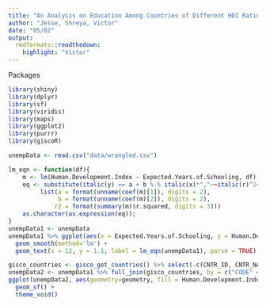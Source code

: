 ```yaml
---
title: "An Analysis on Education Among Countries of Different HDI Ratings"
author: "Jesse, Shreya, Victor"
date: "05/02"
output:
  rmdformats::readthedown:
    highlight: "Victor"
---
```

Packages
```r
library(shiny)
library(dplyr)
library(sf)
library(viridis)
library(maps)
library(ggplot2)
library(purrr)
library(giscoR)
```

```r
unempData <- read.csv("data/wrangled.csv")
```

```r
lm_eqn <- function(df){
    m <- lm(Human.Development.Index ~ Expected.Years.of.Schooling, df);
    eq <- substitute(italic(y) == a + b %.% italic(x)*","~~italic(r)^2~"="~r2, 
         list(a = format(unname(coef(m)[1]), digits = 2),
              b = format(unname(coef(m)[2]), digits = 2),
             r2 = format(summary(m)$r.squared, digits = 3)))
    as.character(as.expression(eq));
}
unempData1 <- unempData
unempData1 %>% ggplot(aes(x = Expected.Years.of.Schooling, y = Human.Development.Index)) + geom_point( aes(color = region)) +
  geom_smooth(method='lm') +
  geom_text(x = 12, y = 1.1, label = lm_eqn(unempData1), parse = TRUE) 

```

```r
gisco_countries <- gisco_get_countries() %>% select(-c(CNTR_ID, CNTR_NAME ,NAME_ENGL))
unempData2 <- unempData1 %>% full_join(gisco_countries, by = c("CODE" = "ISO3_CODE"))
ggplot(unempData2, aes(geometry=geometry, fill = Human.Development.Index)) +
  geom_sf() +
  theme_void()
```